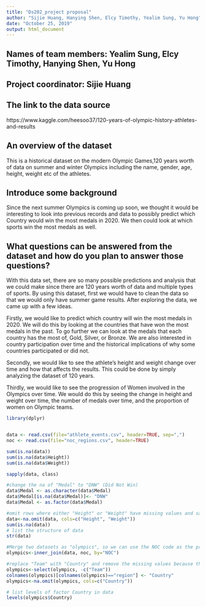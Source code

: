```yaml
---
title: "Ds202_project proposal"
author: "Sijie Huang, Hanying Shen, Elcy Timothy, Yealim Sung, Yu Hong"
date: "October 25, 2019"
output: html_document
---
```


## Names of team members: Yealim Sung, Elcy Timothy, Hanying Shen, Yu Hong

## Project coordinator: Sijie Huang

## The link to the data source

https://www.kaggle.com/heesoo37/120-years-of-olympic-history-athletes-and-results


## An overview of the dataset

This is a historical dataset on the modern Olympic Games,120 years worth of data on summer and winter Olympics including the name, gender, age, height, weight etc of the athletes.


## Introduce some background

Since the next summer Olympics is coming up soon, we thought it would be interesting to look into previous records and data to possibly predict which Country would win the most medals in 2020. We then could look at which sports win the most medals as well.


## What questions can be answered from the dataset and how do you plan to answer those questions?

With this data set, there are so many possible predictions and analysis that we could make since there are 120 years worth of data and multiple types of sports. By using this dataset, first we would have to clean the data so that we would only have summer game results. After exploring the data, we came up with a few ideas.

Firstly, we would like to predict which country will win the most medals in 2020. We will do this by looking at the countries that have won the most medals in the past. To go further we can look at the medals that each country has the most of, Gold, Silver, or Bronze. We are also interested in country participation over time and the historical implications of why some countries participated or did not. 

Secondly, we would like to see the athlete’s height and weight change over time and how that affects the results. This could be done by simply analyzing the dataset of 120 years.

Thirdly, we would like to see the progression of Women involved in the Olympics over time. We would do this by seeing the change in height and weight over time, the number of medals over time, and the proportion of women on Olympic teams.

```r

library(dplyr)


data <- read.csv(file="athlete_events.csv", header=TRUE, sep=",")
noc <- read.csv(file="noc_regions.csv", header=TRUE)
```

```r
sum(is.na(data))
sum(is.na(data$Height))
sum(is.na(data$Weight))

sapply(data, class)

```

```r
#change the na of "Medal" to "DNW" (Did Not Win)
data$Medal <- as.character(data$Medal)
data$Medal[is.na(data$Medal)]<- "DNW"
data$Medal <- as.factor(data$Medal)
```

```r
#omit rows where either "Height" or "Weight" have missing values and save the new data
data<-na.omit(data, cols=c("Height", "Weight"))
sum(is.na(data))
# list the structure of data
str(data)
```

```r
#Merge two datasets as "olympics", so we can use the NOC code as the primary key
olympics<-inner_join(data, noc, by="NOC")

#replace "Team" with "Country" and remove the missing values because there are too many duplicates with small differences typos in the original "team" colunm
olympics<-select(olympics, -c("Team"))
colnames(olympics)[colnames(olympics)=="region"] <- "Country"
olympics<-na.omit(olympics, cols=c("Country"))

# list levels of factor Country in data
levels(olympics$Country)
```





